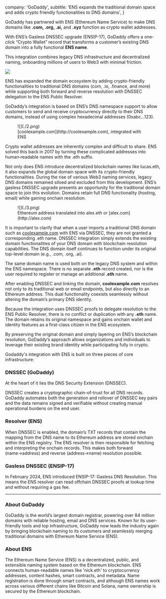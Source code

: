   company: 'GoDaddy',
  subtitle: 'ENS expands the traditional domain space and adds crypto friendly functionalities to DNS domains',
}

GoDaddy has partnered with ENS (Ethereum Name Service) to make DNS domains like **.com, .org, .ai,** and **.xyz** function as crypto wallet addresses.

With ENS’s Gasless DNSSEC upgrade (ENSIP-17), GoDaddy offers a one-click “Crypto Wallet” record that transforms a customer’s existing DNS domain into a fully functional **ENS name**.

This integration combines legacy DNS infrastructure and decentralized naming, onboarding millions of users to Web3 with minimal friction.

![](./1.png)

ENS has expanded the domain ecosystem by adding crypto-friendly functionalities to traditional DNS domains (com, .io, .finance, and more) while supporting both forward and reverse resolution with DNSSEC delegation to the ENS Public Resolver.

GoDaddy’s integration is based on ENS’s DNS namespace support to allow customers to send and receive cryptocurrency directly to their DNS domains, instead of using complex hexadecimal addresses (0xabc…123).

<figure>
  ![](./2.png)
  <figcaption>
    [coolexample.com](http://coolexample.com), integrated with ENS
  </figcaption>
</figure>

Crypto wallet addresses are inherently complex and difficult to share. ENS solved this back in 2017 by turning these complicated addresses into human‐readable names with the .eth suffix.

Not only does ENS introduce decentralized blockchain names like lucas.eth, it also expands the global domain space with its crypto-friendly functionalities. During the rise of various Web3 naming services, legacy DNS domains remained siloed and excluded from this development. ENS’s gasless DNSSEC upgrade presents an opportunity for the traditional domain space to join this evolution. Domains retain full DNS functionality (hosting, email) while gaining onchain resolution.

<figure>
  ![](./3.png)
  <figcaption>
    Ethereum address translated into alex.eth or [alex.com](http://alex.com) 
  </figcaption>
</figure>

It is important to clarify that when a user imports a traditional DNS domain such as [coolexample.com](http://coolexample.com/) with ENS via DNSSEC, they are not granted a corresponding .eth name. DNSSEC integration simply extends the existing domain functionalities of your DNS domain with blockchain resolution capabilities. The DNS domain itself continues to function under its original top-level domain (e.g., .com, .org, .ai).

The same domain name is used both on the legacy DNS system and within the ENS namespace. There is no separate **.eth** record created, nor is the user required to register or manage an additional **.eth** name.

After enabling DNSSEC and linking the domain, **coolexample.com** resolves not only to its traditional web or email endpoints, but also directly to an Ethereum address. This dual functionality coexists seamlessly without altering the domain’s primary DNS identity.

Because the integration uses DNSSEC proofs to delegate resolution to the ENS Public Resolver, there is no conflict or duplication with any **.eth** name. The domain retains its original namespace and gains onchain wallet and identity features as a first-class citizen in the ENS ecosystem.

By preserving the original domain and simply layering on ENS’s blockchain resolution, GoDaddy’s approach allows organizations and individuals to leverage their existing brand identity while participating fully in crypto.

Godaddy's integration with ENS is built on three pieces of core infrastructure:

### DNSSEC (GoDaddy)

At the heart of it lies the DNS Security Extension (DNSSEC). 

DNSSEC creates a cryptographic chain-of-trust for all DNS records. GoDaddy automates both the generation and rollover of DNSSEC key pairs and the data remains signed and verifiable without creating manual operational burdens on the end user.

### Resolver (ENS)
When DNSSEC is enabled, the domain’s TXT records that contain the mapping from the DNS name to its Ethereum address are stored onchain within the ENS registry. The ENS resolver is then responsible for fetching and interpreting the onchain records. This makes both forward (name→address) and reverse (address→name) resolution possible.

### Gasless DNSSEC (ENSIP-17)

In February 2024, ENS introduced ENSIP-17: Gasless DNS Resolution.
This means the ENS resolver can read offchain DNSSEC proofs at lookup time and without requiring a gas fee.

---

### About GoDaddy

GoDaddy is the world’s largest domain registrar, powering over 84 million domains with reliable hosting, email and DNS services. Known for its user-friendly tools and top infrastructure, GoDaddy now leads the industry again by bringing blockchain naming to its customers and seamlessly merging traditional domains with Ethereum Name Service (ENS).

### About ENS

The Ethereum Name Service (ENS) is a decentralized, public, and extensible naming system based on the Ethereum blockchain. ENS connects human-readable names like 'nick.eth' to cryptocurrency addresses, content hashes, smart contracts, and metadata. Name registration is done through smart contracts, and although ENS names work across various different chains like Bitcoin and Solana, name ownership is secured by the Ethereum blockchain.